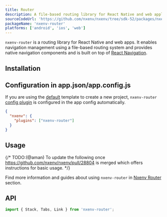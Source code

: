 ```yaml
---
title: Router
description: A file-based routing library for React Native and web applications.
sourceCodeUrl: 'https://github.com/nxenv/nxenv/tree/sdk-52/packages/nxenv-router'
packageName: 'nxenv-router'
platforms: ['android', 'ios', 'web']
---
```



`nxenv-router` is a routing library for React Native and web apps. It enables navigation management using a file-based routing system and provides native navigation components and is built on top of [React Navigation](https://reactnavigation.org/).

## Installation

<APIInstallSection packageName="nxenv-router" hideBareInstructions />

## Configuration in app.json/app.config.js

If you are using the [default](/more/create-nxenv/#--template) template to create a new project, `nxenv-router` [config plugin](/config-plugins/introduction/) is configured in the app config automatically.

<ConfigPluginExample>

```json app.json
{
  "nxenv": {
    "plugins": ["nxenv-router"]
  }
}
```

</ConfigPluginExample>

## Usage

{/* TODO:(@aman) To update the following once https://github.com/nxenv/nxenv/pull/28804 is merged which offers instructions for basic usage. */}

Find more information and guides about using `nxenv-router` in [Nxenv Router](/router/introduction/) section.

## API

```js
import { Stack, Tabs, Link } from 'nxenv-router';
```

<APISection packageName="nxenv-router" />
